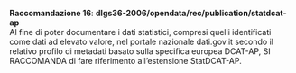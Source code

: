 ::: {#racc-16 .callout-note appearance="simple" icon=false .raccomandazione}
[**Raccomandazione 16**]{.testo-blu}: **dlgs36-2006/opendata/rec/publication/statdcat-ap**<br>
Al fine di poter documentare i dati statistici, compresi quelli identificati come dati ad elevato valore, nel portale nazionale dati.gov.it secondo il relativo profilo di metadati basato sulla specifica europea DCAT-AP, SI RACCOMANDA di fare riferimento all’estensione StatDCAT-AP.
:::
